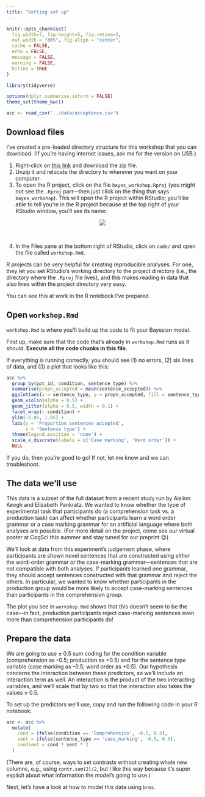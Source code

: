 ```yaml
---
title: "Getting set up"
---
```


```r
knitr::opts_chunk$set(
  fig.width=7, fig.height=5, fig.retina=3,
  out.width = "80%", fig.align = "center",
  cache = FALSE,
  echo = FALSE,
  message = FALSE, 
  warning = FALSE,
  hiline = TRUE
)

library(tidyverse)

options(dplyr.summarise.inform = FALSE)
theme_set(theme_bw())

acc <- read_csv('../data/acceptance.csv')
```


## Download files

I've created a pre-loaded directory structure for this workshop that you can download.
(If you're having internet issues, ask me for the version on USB.)

1. Right-click on [this link](../data/bayes_workshop.zip) and download the zip file.
2. Unzip it and relocate the directory to wherever you want on your computer.
3. To open the R project, click on the file `bayes_workshop.Rproj` (you might not see the `.Rproj` part—then just click on the thing that says `bayes_workshop`). This will open the R project within RStudio; you'll be able to tell you're in the R project because at the top right of your RStudio window, you'll see its name:

<center>
![](../imgs/rproj.png)
</center>
<br>

4. In the Files pane at the bottom right of RStudio, click on `code/` and open the file called `workshop.Rmd`.

R projects can be very helpful for creating reproducible analyses.
For one, they let you set RStudio's working directory to the project directory (i.e., the directory where the `.Rproj` file lives), and this makes reading in data that also lives within the project directory very easy.

You can see this at work in the R notebook I've prepared.


## Open `workshop.Rmd`

`workshop.Rmd` is where you'll build up the code to fit your Bayesian model.

First up, make sure that the code that's already in `workshop.Rmd` runs as it should.
**Execute all the code chunks in this file.**

If everything is running correctly, you should see (1) no errors, (2) six lines of data, and (3) a plot that looks like this:

```r
acc %>% 
  group_by(ppt_id, condition, sentence_type) %>% 
  summarise(propn_accepted = mean(sentence_accepted)) %>% 
  ggplot(aes(x = sentence_type, y = propn_accepted, fill = sentence_type, colour = sentence_type)) +
  geom_violin(alpha = 0.5) +
  geom_jitter(alpha = 0.5, width = 0.1) +
  facet_wrap(~ condition) +
  ylim(-0.05, 1.05) +
  labs(y = 'Proportion sentences accepted',
       x = 'Sentence type') +
  theme(legend.position = 'none') +
  scale_x_discrete(labels = c('Case marking', 'Word order')) +
  NULL
```

If you do, then you're good to go!
If not, let me know and we can troubleshoot.



## The data we'll use

This data is a subset of the full dataset from a recent study run by Aislinn Keogh and Elizabeth Pankratz.
We wanted to know whether the type of experimental task that participants do (a comprehension task vs. a production task) can affect whether participants learn a word order grammar or a case marking grammar for an artificial language where both analyses are possible.
(For more detail on the project, come see our virtual poster at CogSci this summer and stay tuned for our preprint 😉)

We'll look at data from this experiment's judgement phase, where participants are shown novel sentences that are constructed using *either* the word-order grammar *or* the case-marking grammar—sentences that are not compatible with both analyses.
If participants learned one grammar, they should accept sentences constructed with that grammar and reject the others.
In particular, we wanted to know whether participants in the production group would be more likely to accept case-marking sentences than participants in the comprehension group.

The plot you see in `workshop.Rmd` shows that this doesn't seem to be the case—in fact, production participants reject case-marking sentences even more than comprehension participants do!


## Prepare the data

We are going to use $\pm$ 0.5 sum coding for the condition variable (comprehension as –0.5; production as +0.5) and for the sentence type variable (case marking as –0.5; word order as +0.5).
Our hypothesis concerns the interaction between these predictors, so we'll include an interaction term as well.
An interaction is the product of the two interacting variables, and we'll scale that by two so that the interaction also takes the values $\pm$ 0.5.

To set up the predictors we'll use, copy and run the following code in your R notebook:

```r
acc <- acc %>% 
  mutate(
    cond = ifelse(condition == 'Comprehension', -0.5, 0.5),
    sent = ifelse(sentence_type == 'case_marking', -0.5, 0.5),
    condsent = cond * sent * 2
  )
```

(There are, of course, ways to set contrasts without creating whole new columns, e.g., using `contr.sum(2)/2`, but I like this way because it's super explicit about what information the model's going to use.)


Next, let's have a look at how to model this data using `brms`.
